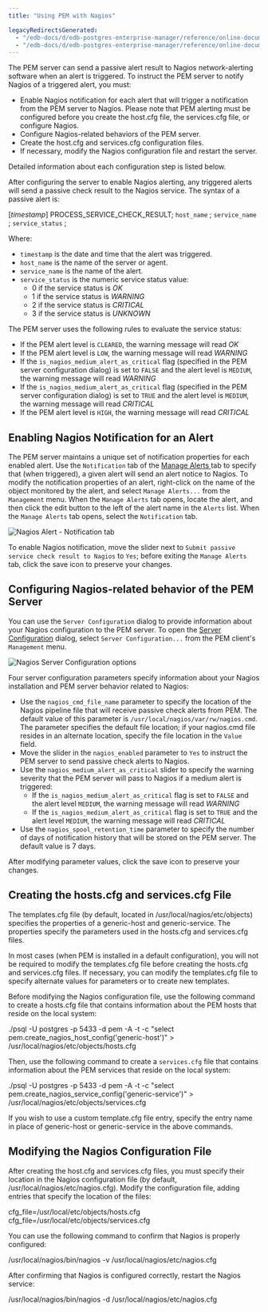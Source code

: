 ```yaml
---
title: "Using PEM with Nagios"

legacyRedirectsGenerated:
  - "/edb-docs/d/edb-postgres-enterprise-manager/reference/online-documentation/8.0/using_pem_with_nagios.html"
  - "/edb-docs/d/edb-postgres-enterprise-manager/reference/online-documentation/latest/using_pem_with_nagios.html"
---
```


<div id="using_pem_with_nagios" class="registered_link"></div>

The PEM server can send a passive alert result to Nagios network-alerting software when an alert is triggered. To instruct the PEM server to notify Nagios of a triggered alert, you must:

-   Enable Nagios notification for each alert that will trigger a notification from the PEM server to Nagios. Please note that PEM alerting must be configured before you create the host.cfg file, the services.cfg file, or configure Nagios.
-   Configure Nagios-related behaviors of the PEM server.
-   Create the host.cfg and services.cfg configuration files.
-   If necessary, modify the Nagios configuration file and restart the server.

Detailed information about each configuration step is listed below.

After configuring the server to enable Nagios alerting, any triggered alerts will send a passive check result to the Nagios service. The syntax of a passive alert is:

\[*timestamp*] PROCESS_SERVICE_CHECK_RESULT; `host_name` ; `service_name` ; `service_status` ;

Where:

-   `timestamp` is the date and time that the alert was triggered.
-   `host_name` is the name of the server or agent.
-   `service_name` is the name of the alert.
-   `service_status` is the numeric service status value:
    -   0 if the service status is *OK*
    -   1 if the service status is *WARNING*
    -   2 if the service status is *CRITICAL*
    -   3 if the service status is *UNKNOWN*

The PEM server uses the following rules to evaluate the service status:

-   If the PEM alert level is `CLEARED`, the warning message will read *OK*
-   If the PEM alert level is `LOW`, the warning message will read *WARNING*
-   If the `is_nagios_medium_alert_as_critical` flag (specified in the PEM server configuration dialog) is set to `FALSE` and the alert level is `MEDIUM`, the warning message will read *WARNING*
-   If the `is_nagios_medium_alert_as_critical` flag (specified in the PEM server configuration dialog) is set to `TRUE` and the alert level is `MEDIUM`, the warning message will read *CRITICAL*
-   If the PEM alert level is `HIGH`, the warning message will read *CRITICAL*

## Enabling Nagios Notification for an Alert

The PEM server maintains a unique set of notification properties for each enabled alert. Use the `Notification` tab of the [Manage Alerts  ](01_pem_alerting_dialog/#pem_alerting_dialog) tab to specify that (when triggered), a given alert will send an alert notice to Nagios. To modify the notification properties of an alert, right-click on the name of the object monitored by the alert, and select  `Manage Alerts...` from the `Management` menu. When the `Manage Alerts` tab opens, locate the alert, and then click the edit button to the left of the alert name in the `Alerts` list. When the `Manage Alerts` tab opens, select the `Notification`  tab.

![Nagios Alert - Notification tab](../../images/nagios_alert_notification.png)

To enable Nagios notification, move the slider next to `Submit passive service check result to Nagios` to `Yes`; before exiting the `Manage Alerts` tab, click the save icon to preserve your changes.

## Configuring Nagios-related behavior of the PEM Server

You can use the `Server Configuration` dialog to provide information about your Nagios configuration to the PEM server. To open the [Server Configuration](../02_pem_server_config/#pem_server_config) dialog, select `Server Configuration...` from the PEM client's `Management` menu.

![Nagios Server Configuration options](../../images/nagios_server_configuration.png)

Four server configuration parameters specify information about your Nagios installation and PEM server behavior related to Nagios:

-   Use the `nagios_cmd_file_name` parameter to specify the location of the Nagios pipeline file that will receive passive check alerts from PEM. The default value of this parameter is `/usr/local/nagios/var/rw/nagios.cmd`. The parameter specifies the default file location; if your nagios.cmd file resides in an alternate location, specify the file location in the `Value` field.
-   Move the slider in the `nagios_enabled` parameter to `Yes` to instruct the PEM server to send passive check alerts to Nagios.
-   Use the `nagios_medium_alert_as_critical` slider to specify the warning severity that the PEM server will pass to Nagios if a medium alert is triggered:
    -   If the `is_nagios_medium_alert_as_critical` flag is set to `FALSE` and the alert level `MEDIUM`, the warning message will read *WARNING*
    -   If the `is_nagios_medium_alert_as_critical` flag is set to `TRUE` and the alert level `MEDIUM`, the warning message will read *CRITICAL*
-   Use the `nagios_spool_retention_time` parameter to specify the number of days of notification history that will be stored on the PEM server. The default value is 7 days.

After modifying parameter values, click the save icon to preserve your changes.

## Creating the hosts.cfg and services.cfg File

The templates.cfg file (by default, located in /usr/local/nagios/etc/objects) specifies the properties of a generic-host and generic-service. The properties specify the parameters used in the hosts.cfg and services.cfg files.

In most cases (when PEM is installed in a default configuration), you will not be required to modify the templates.cfg file before creating the hosts.cfg and services.cfg files. If necessary, you can modify the templates.cfg file to specify alternate values for parameters or to create new templates.

Before modifying the Nagios configuration file, use the following command to create a hosts.cfg file that contains information about the PEM hosts that reside on the local system:

./psql -U postgres -p 5433 -d pem -A -t -c "select pem.create_nagios_host_config('generic-host')" > /usr/local/nagios/etc/objects/hosts.cfg

Then, use the following command to create a `services.cfg` file that contains information about the PEM services that reside on the local system:

./psql -U postgres -p 5433 -d pem -A -t -c "select pem.create_nagios_service_config('generic-service')" > /usr/local/nagios/etc/objects/services.cfg

If you wish to use a custom template.cfg file entry, specify the entry name in place of generic-host or generic-service in the above commands.

## Modifying the Nagios Configuration File

After creating the host.cfg and services.cfg files, you must specify their location in the Nagios configuration file (by default, /usr/local/nagios/etc/nagios.cfg). Modify the configuration file, adding entries that specify the location of the files:

cfg_file=/usr/local/etc/objects/hosts.cfg cfg_file=/usr/local/etc/objects/services.cfg

You can use the following command to confirm that Nagios is properly configured:

/usr/local/nagios/bin/nagios -v /usr/local/nagios/etc/nagios.cfg

After confirming that Nagios is configured correctly, restart the Nagios service:

/usr/local/nagios/bin/nagios -d /usr/local/nagios/etc/nagios.cfg
